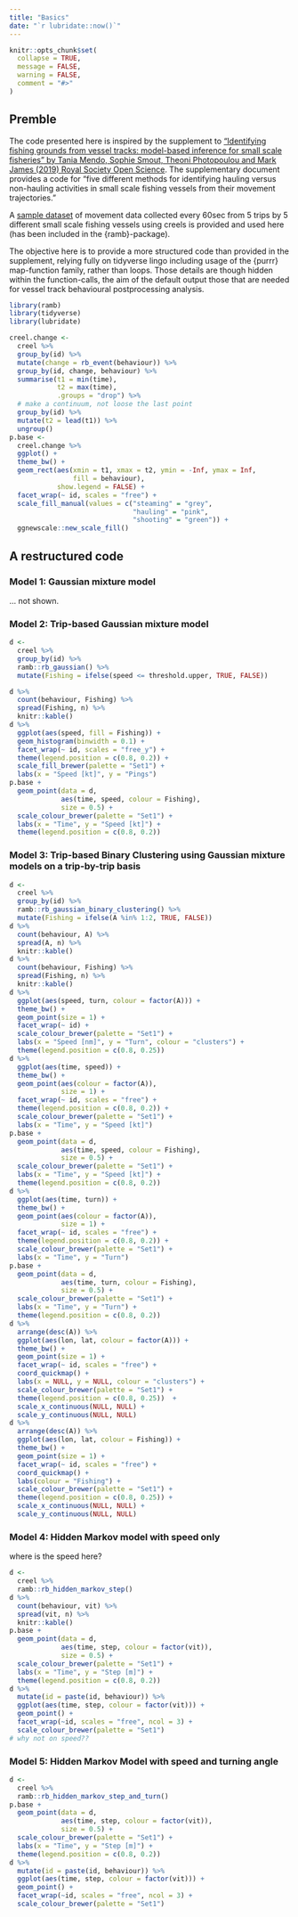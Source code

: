 ```yaml
---
title: "Basics"
date: "`r lubridate::now()`"
---
```


```r
knitr::opts_chunk$set(
  collapse = TRUE,
  message = FALSE,
  warning = FALSE,
  comment = "#>"
)
```

## Premble

The code presented here is inspired by the supplement to [“Identifying fishing grounds from vessel tracks: model-based inference for small scale fisheries” by Tania Mendo, Sophie Smout, Theoni Photopoulou and Mark James (2019) Royal Society Open Science](https://doi.org/10.1098/rsos.191161). The supplementary document provides a code for "five different methods for identifying hauling versus non-hauling activities in small scale fishing vessels from their movement trajectories."

A [sample dataset](https://doi.org/10.5061/dryad.k80bp46) of movement data collected every 60sec from 5 trips by 5 different small scale fishing vessels using creels is provided and used here (has been included in the {ramb}-package).

The objective here is to provide a more structured code than provided in the supplement, relying fully on tidyverse lingo including usage of the {purrr} map-function family, rather than loops. Those details are though hidden within the function-calls, the aim of the default output those that are needed for vessel track behavioural postprocessing analysis.

```r
library(ramb)
library(tidyverse)
library(lubridate)
```

```r
creel.change <- 
  creel %>% 
  group_by(id) %>% 
  mutate(change = rb_event(behaviour)) %>% 
  group_by(id, change, behaviour) %>% 
  summarise(t1 = min(time),
            t2 = max(time),
            .groups = "drop") %>% 
  # make a continuum, not loose the last point
  group_by(id) %>% 
  mutate(t2 = lead(t1)) %>% 
  ungroup()
p.base <- 
  creel.change %>% 
  ggplot() +
  theme_bw() +
  geom_rect(aes(xmin = t1, xmax = t2, ymin = -Inf, ymax = Inf,
                fill = behaviour),
            show.legend = FALSE) +
  facet_wrap(~ id, scales = "free") +
  scale_fill_manual(values = c("steaming" = "grey",
                               "hauling" = "pink",
                               "shooting" = "green")) +
  ggnewscale::new_scale_fill()
```

## A restructured code

### Model 1: Gaussian mixture model

... not shown.

### Model 2: Trip-based Gaussian mixture model

```r
d <-
  creel %>%
  group_by(id) %>%
  ramb::rb_gaussian() %>% 
  mutate(Fishing = ifelse(speed <= threshold.upper, TRUE, FALSE))

d %>%
  count(behaviour, Fishing) %>%
  spread(Fishing, n) %>%
  knitr::kable()
d %>%
  ggplot(aes(speed, fill = Fishing)) +
  geom_histogram(binwidth = 0.1) +
  facet_wrap(~ id, scales = "free_y") +
  theme(legend.position = c(0.8, 0.2)) +
  scale_fill_brewer(palette = "Set1") +
  labs(x = "Speed [kt]", y = "Pings")
p.base +
  geom_point(data = d,
             aes(time, speed, colour = Fishing),
             size = 0.5) +
  scale_colour_brewer(palette = "Set1") +
  labs(x = "Time", y = "Speed [kt]") +
  theme(legend.position = c(0.8, 0.2))
```

### Model 3: Trip-based Binary Clustering using Gaussian mixture models on a trip-by-trip basis

```r
d <- 
  creel %>% 
  group_by(id) %>% 
  ramb::rb_gaussian_binary_clustering() %>% 
  mutate(Fishing = ifelse(A %in% 1:2, TRUE, FALSE))
d %>%
  count(behaviour, A) %>%
  spread(A, n) %>%
  knitr::kable()
d %>%
  count(behaviour, Fishing) %>%
  spread(Fishing, n) %>%
  knitr::kable()
d %>%
  ggplot(aes(speed, turn, colour = factor(A))) +
  theme_bw() +
  geom_point(size = 1) +
  facet_wrap(~ id) +
  scale_colour_brewer(palette = "Set1") +
  labs(x = "Speed [nm]", y = "Turn", colour = "clusters") +
  theme(legend.position = c(0.8, 0.25))
d %>%
  ggplot(aes(time, speed)) +
  theme_bw() +
  geom_point(aes(colour = factor(A)),
             size = 1) +
  facet_wrap(~ id, scales = "free") +
  theme(legend.position = c(0.8, 0.2)) +
  scale_colour_brewer(palette = "Set1") +
  labs(x = "Time", y = "Speed [kt]")
p.base +
  geom_point(data = d,
             aes(time, speed, colour = Fishing),
             size = 0.5) +
  scale_colour_brewer(palette = "Set1") +
  labs(x = "Time", y = "Speed [kt]") +
  theme(legend.position = c(0.8, 0.2))
d %>%
  ggplot(aes(time, turn)) +
  theme_bw() +
  geom_point(aes(colour = factor(A)),
             size = 1) +
  facet_wrap(~ id, scales = "free") +
  theme(legend.position = c(0.8, 0.2)) +
  scale_colour_brewer(palette = "Set1") +
  labs(x = "Time", y = "Turn")
p.base +
  geom_point(data = d,
             aes(time, turn, colour = Fishing),
             size = 0.5) +
  scale_colour_brewer(palette = "Set1") +
  labs(x = "Time", y = "Turn") +
  theme(legend.position = c(0.8, 0.2))
d %>%
  arrange(desc(A)) %>%
  ggplot(aes(lon, lat, colour = factor(A))) +
  theme_bw() +
  geom_point(size = 1) +
  facet_wrap(~ id, scales = "free") +
  coord_quickmap() +
  labs(x = NULL, y = NULL, colour = "clusters") +
  scale_colour_brewer(palette = "Set1") +
  theme(legend.position = c(0.8, 0.25))  +
  scale_x_continuous(NULL, NULL) +
  scale_y_continuous(NULL, NULL)
d %>%
  arrange(desc(A)) %>%
  ggplot(aes(lon, lat, colour = Fishing)) +
  theme_bw() +
  geom_point(size = 1) +
  facet_wrap(~ id, scales = "free") +
  coord_quickmap() +
  labs(colour = "Fishing") +
  scale_colour_brewer(palette = "Set1") +
  theme(legend.position = c(0.8, 0.25)) +
  scale_x_continuous(NULL, NULL) +
  scale_y_continuous(NULL, NULL)
```

### Model 4: Hidden Markov model with speed only

where is the speed here?


```r
d <-
  creel %>%
  ramb::rb_hidden_markov_step()
d %>%
  count(behaviour, vit) %>%
  spread(vit, n) %>%
  knitr::kable()
p.base +
  geom_point(data = d,
             aes(time, step, colour = factor(vit)),
             size = 0.5) +
  scale_colour_brewer(palette = "Set1") +
  labs(x = "Time", y = "Step [m]") +
  theme(legend.position = c(0.8, 0.2))
d %>%
  mutate(id = paste(id, behaviour)) %>%
  ggplot(aes(time, step, colour = factor(vit))) +
  geom_point() +
  facet_wrap(~id, scales = "free", ncol = 3) +
  scale_colour_brewer(palette = "Set1")
# why not on speed??
```

### Model 5: Hidden Markov Model with speed and turning angle

```r
d <- 
  creel %>% 
  ramb::rb_hidden_markov_step_and_turn()
p.base +
  geom_point(data = d,
             aes(time, step, colour = factor(vit)),
             size = 0.5) +
  scale_colour_brewer(palette = "Set1") +
  labs(x = "Time", y = "Step [m]") +
  theme(legend.position = c(0.8, 0.2))
d %>% 
  mutate(id = paste(id, behaviour)) %>%
  ggplot(aes(time, step, colour = factor(vit))) +
  geom_point() +
  facet_wrap(~id, scales = "free", ncol = 3) +
  scale_colour_brewer(palette = "Set1")
```


